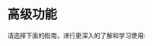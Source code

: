 
# 高级功能

请选择下面的指南，进行更深入的了解和学习使用:

<Cards>
  <Cards.Card
    title="Client Middleware →"
    href="/zh/advanced/client-middleware"
  />
  <Cards.Card
    title="Server Middleware →"
    href="/zh/advanced/server-middleware"
  />
  <Cards.Card
    title="gRPC Reflection →"
    href="/zh/advanced/grpc-reflection"
  />
  <Cards.Card
    title="Handle Proto →"
    href="/zh/advanced/handle-proto"
  />
</Cards>
